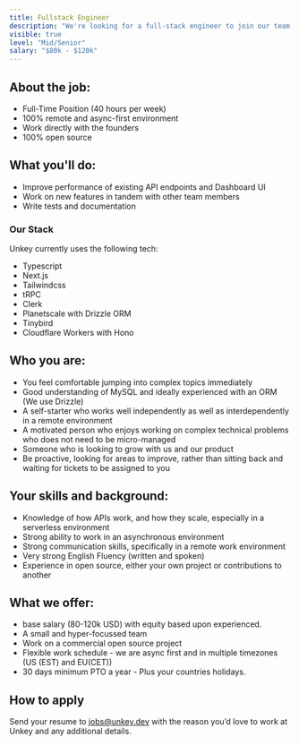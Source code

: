 ```yaml
---
title: Fullstack Engineer
description: "We're looking for a full-stack engineer to join our team and help us build the future of API auth."
visible: true
level: "Mid/Senior"
salary: "$80k - $120k"
---
```



## About the job:

- Full-Time Position (40 hours per week)
- 100% remote and async-first environment
- Work directly with the founders
- 100% open source

## What you'll do:

- Improve performance of existing API endpoints and Dashboard UI
- Work on new features in tandem with other team members
- Write tests and documentation

### Our Stack

Unkey currently uses the following tech:

- Typescript
- Next.js
- Tailwindcss
- tRPC
- Clerk
- Planetscale with Drizzle ORM
- Tinybird
- Cloudflare Workers with Hono

## Who you are:

- You feel comfortable jumping into complex topics immediately
- Good understanding of MySQL and ideally experienced with an ORM (We use Drizzle)
- A self-starter who works well independently as well as interdependently in a remote environment
- A motivated person who enjoys working on complex technical problems who does not need to be micro-managed
- Someone who is looking to grow with us and our product
- Be proactive, looking for areas to improve, rather than sitting back and waiting for tickets to be assigned to you

## Your skills and background:

- Knowledge of how APIs work, and how they scale, especially in a serverless environment
- Strong ability to work in an asynchronous environment
- Strong communication skills, specifically in a remote work environment
- Very strong English Fluency (written and spoken)
- Experience in open source, either your own project or contributions to another

## What we offer:

- base salary (80-120k USD) with equity based upon experienced.
- A small and hyper-focussed team
- Work on a commercial open source project
- Flexible work schedule - we are async first and in multiple timezones (US (EST) and EU(CET))
- 30 days minimum PTO a year - Plus your countries holidays.

## How to apply

Send your resume to [jobs@unkey.dev](mailto://jobs@unkey.dev) with the reason you’d love to work at Unkey and any additional details.
